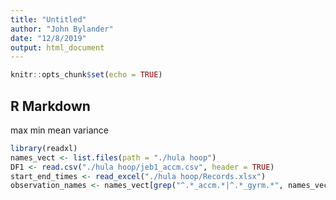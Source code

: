 ```yaml
---
title: "Untitled"
author: "John Bylander"
date: "12/8/2019"
output: html_document
---
```


```r
knitr::opts_chunk$set(echo = TRUE)
```

## R Markdown

max
min 
mean
variance

```r
library(readxl)
names_vect <- list.files(path = "./hula hoop")
DF1 <- read.csv("./hula hoop/jeb1_accm.csv", header = TRUE)
start_end_times <- read_excel("./hula hoop/Records.xlsx")
observation_names <- names_vect[grep("^.*_accm.*|^.*_gyrm.*", names_vect)]


```

```exploratory

```

```r

```

```r

```

```r

```

```r

```

```r

```

```r

```